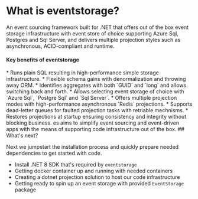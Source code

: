 
# What is eventstorage?

An event sourcing framework built for .NET that offers out of the box event storage
infrastructure with event store of choice supporting Azure Sql, Postgres and Sql Server, and
delivers multiple projection styles such as asynchronous, ACID-compliant and runtime.

#### Key benefits of eventstorage

<Note>
* Runs plain SQL resulting in high-performance simple storage infrastructure.
* Flexible schema gains with denormalization and throwing away ORM.
* Identifies aggregates with both `GUID` and `long` and allows switching back and forth.
* Allows selecting event storage of choice with `Azure Sql`, `Postgre Sql` and `Sql Server`.
* Offers multiple projection modes with high-performance asynchronous `Redis` projections.
* Supports dead-letter queues for faulted projection tasks with retriable mechnisms.
* Restores projections at startup ensuring consistency and integrity without blocking business.
</Note>
<Tip>
es aims to simplify event sourcing and event-driven apps with the means of supporting code
infrastructure out of the box.
</Tip>
## What's next?

Next we jumpstart the installation process and quickly prepare needed dependencies to get started
with code.
- Install .NET 8 SDK that's required by `eventstorage`
- Getting docker container up and running with needed containers
- Creating a dotnet projection solution to host our code infrastructure
- Getting ready to spin up an event storage with provided `EventStorage` package

